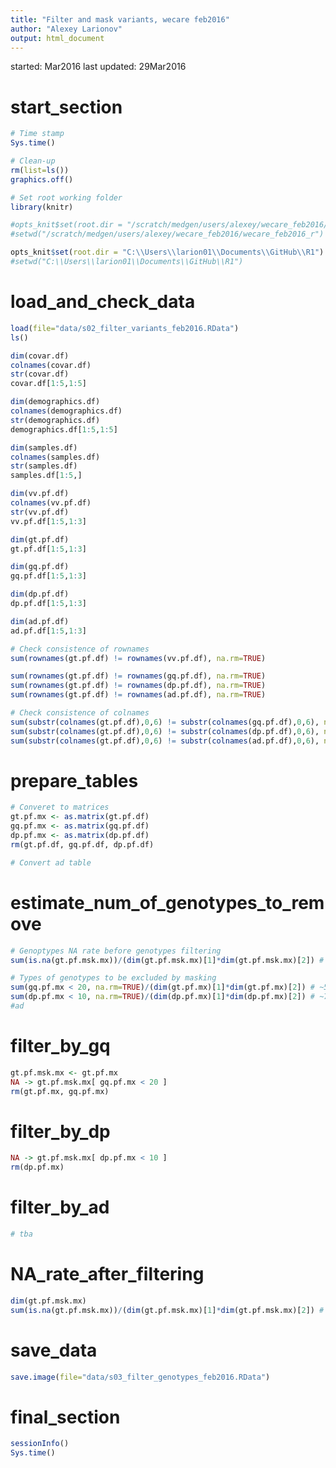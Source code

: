 ```yaml
---
title: "Filter and mask variants, wecare feb2016"
author: "Alexey Larionov"
output: html_document
---
```


started: Mar2016
last updated: 29Mar2016

# start_section

```r

# Time stamp
Sys.time()

# Clean-up
rm(list=ls())
graphics.off()

# Set root working folder
library(knitr)

#opts_knit$set(root.dir = "/scratch/medgen/users/alexey/wecare_feb2016/wecare_feb2016_r")
#setwd("/scratch/medgen/users/alexey/wecare_feb2016/wecare_feb2016_r")

opts_knit$set(root.dir = "C:\\Users\\larion01\\Documents\\GitHub\\R1")
#setwd("C:\\Users\\larion01\\Documents\\GitHub\\R1")

```

# load_and_check_data

```r

load(file="data/s02_filter_variants_feb2016.RData")
ls()

dim(covar.df)
colnames(covar.df)
str(covar.df)
covar.df[1:5,1:5]

dim(demographics.df)
colnames(demographics.df)
str(demographics.df)
demographics.df[1:5,1:5]

dim(samples.df)
colnames(samples.df)
str(samples.df)
samples.df[1:5,]

dim(vv.pf.df)
colnames(vv.pf.df)
str(vv.pf.df)
vv.pf.df[1:5,1:3]

dim(gt.pf.df)
gt.pf.df[1:5,1:3]

dim(gq.pf.df)
gq.pf.df[1:5,1:3]

dim(dp.pf.df)
dp.pf.df[1:5,1:3]

dim(ad.pf.df)
ad.pf.df[1:5,1:3]

# Check consistence of rownames
sum(rownames(gt.pf.df) != rownames(vv.pf.df), na.rm=TRUE)

sum(rownames(gt.pf.df) != rownames(gq.pf.df), na.rm=TRUE)
sum(rownames(gt.pf.df) != rownames(dp.pf.df), na.rm=TRUE)
sum(rownames(gt.pf.df) != rownames(ad.pf.df), na.rm=TRUE)

# Check consistence of colnames
sum(substr(colnames(gt.pf.df),0,6) != substr(colnames(gq.pf.df),0,6), na.rm=TRUE)
sum(substr(colnames(gt.pf.df),0,6) != substr(colnames(dp.pf.df),0,6), na.rm=TRUE)
sum(substr(colnames(gt.pf.df),0,6) != substr(colnames(ad.pf.df),0,6), na.rm=TRUE)

```

# prepare_tables

```r

# Converet to matrices
gt.pf.mx <- as.matrix(gt.pf.df)
gq.pf.mx <- as.matrix(gq.pf.df)
dp.pf.mx <- as.matrix(dp.pf.df)
rm(gt.pf.df, gq.pf.df, dp.pf.df)

# Convert ad table

```

# estimate_num_of_genotypes_to_remove

```r

# Genoptypes NA rate before genotypes filtering
sum(is.na(gt.pf.msk.mx))/(dim(gt.pf.msk.mx)[1]*dim(gt.pf.msk.mx)[2]) # ~7%

# Types of genotypes to be excluded by masking
sum(gq.pf.mx < 20, na.rm=TRUE)/(dim(gt.pf.mx)[1]*dim(gt.pf.mx)[2]) # ~5%
sum(dp.pf.mx < 10, na.rm=TRUE)/(dim(dp.pf.mx)[1]*dim(dp.pf.mx)[2]) # ~7%
#ad

```

# filter_by_gq

```r

gt.pf.msk.mx <- gt.pf.mx
NA -> gt.pf.msk.mx[ gq.pf.mx < 20 ]
rm(gt.pf.mx, gq.pf.mx)


```

# filter_by_dp

```r

NA -> gt.pf.msk.mx[ dp.pf.mx < 10 ]
rm(dp.pf.mx)

```

# filter_by_ad

```r

# tba

```

# NA_rate_after_filtering

```r

dim(gt.pf.msk.mx)
sum(is.na(gt.pf.msk.mx))/(dim(gt.pf.msk.mx)[1]*dim(gt.pf.msk.mx)[2]) # ~7%

```

# save_data

```r

save.image(file="data/s03_filter_genotypes_feb2016.RData")

```

# final_section

```r

sessionInfo()
Sys.time()

```

